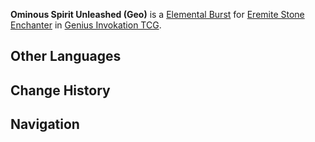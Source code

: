 {{Genius Invokation TCG Skill Infobox
|id         = 36063
|image      = Ominous Spirit Unleashed (Geo) Character Card Skill.png
|type       = Elemental Burst
|character  = Eremite Stone Enchanter
|element    = Geo
|matching   = 3
|energy     = 2
|effect     = Deals 3 {{Color|Geo DMG}}, summons 1 '''Spirit of Omen: Stone Drake'''.<br><br>{{TCG Summon|Spirit of Omen: Stone Drake}}
|order      = 3
}}
'''Ominous Spirit Unleashed (Geo)''' is a [[Character Card Elemental Burst|Elemental Burst]] for [[Eremite Stone Enchanter (Character Card)|Eremite Stone Enchanter]] in [[Genius Invokation TCG]].

==Other Languages==
{{Other Languages
|en      = Ominous Spirit Unleashed (Geo)
|zhs     = 厄灵解放・岩
|zhs_rm  = 
|zht     = 厄靈解放・岩
|zht_rm  = 
|zh_tl   = 
|ja      = 悪霊解放・岩
|ja_rm   = Akuryou Kaihou - Iwa
|ja_tl   = Evil Spirit Release - {{Lex|Geo|ja}}
|ko      = 악령 해방・바위
|ko_rm   = 
|ko_tl   = 
|es      = Liberación de Ominoespíritu: Geo
|es_tl   = Ominous Spirit Liberation: Geo
|fr      = Délivrance d'esprit sinistre (Géo)
|fr_tl   = Deliverance of Sinister Spirit (Geo)
|ru      = Зловещий дух (Гео)
|ru_tl   = 
|th      = Ominous Spirit Unleashed (หิน)
|th_rm   = 
|th_tl   = 
|vi      = Giải Phóng Ách Linh - Nham
|vi_tl   = 
|de      = Freilassung des Geists &ndash; Geo
|de_tl   = Release of the Spirit &ndash; Geo
|id      = Ominous Spirit Unleashed (Geo)
|pt      = Espírito Ominoso Lançado (Geo)
|pt_tl   = 
|tr      = Serbest Kalan Uğursuz Ruh (Toprak)
|tr_tl   = 
|it      = Liberazione dello spirito (Geo)
|it_tl   = 
}}

==Change History==
{{Change History|4.3}}

==Navigation==
{{Genius Invokation TCG Skill Navbox|Eremite Stone Enchanter}}